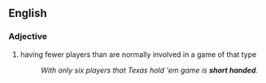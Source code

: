 ==English==

===Adjective===
{{en-adj|inf=[[short]] [[handed]]|-}}

# {{poker}} having fewer players than are normally involved in a game of that type
#:''With only six players that Texas hold 'em game is '''short handed'''.''